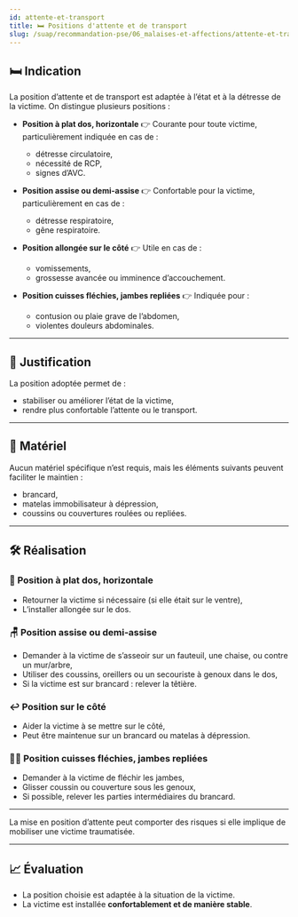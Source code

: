 ---
id: attente-et-transport
title: 🛏️ Positions d'attente et de transport
slug: /suap/recommandation-pse/06_malaises-et-affections/attente-et-transport
---


## 🛏️ Indication

La position d’attente et de transport est adaptée à l’état et à la détresse de la victime.
On distingue plusieurs positions :

- **Position à plat dos, horizontale**
  👉 Courante pour toute victime, particulièrement indiquée en cas de :
  - détresse circulatoire,
  - nécessité de RCP,
  - signes d’AVC.

- **Position assise ou demi-assise**
  👉 Confortable pour la victime, particulièrement en cas de :
  - détresse respiratoire,
  - gêne respiratoire.

- **Position allongée sur le côté**
  👉 Utile en cas de :
  - vomissements,
  - grossesse avancée ou imminence d’accouchement.

- **Position cuisses fléchies, jambes repliées**
  👉 Indiquée pour :
  - contusion ou plaie grave de l’abdomen,
  - violentes douleurs abdominales.

---

## 🧠 Justification

La position adoptée permet de :

- stabiliser ou améliorer l’état de la victime,
- rendre plus confortable l’attente ou le transport.

---

## 🧰 Matériel

Aucun matériel spécifique n’est requis, mais les éléments suivants peuvent faciliter le maintien :

- brancard,
- matelas immobilisateur à dépression,
- coussins ou couvertures roulées ou repliées.

---

## 🛠️ Réalisation

### 🛌 Position à plat dos, horizontale

- Retourner la victime si nécessaire (si elle était sur le ventre),
- L’installer allongée sur le dos.

### 🪑 Position assise ou demi-assise

- Demander à la victime de s’asseoir sur un fauteuil, une chaise, ou contre un mur/arbre,
- Utiliser des coussins, oreillers ou un secouriste à genoux dans le dos,
- Si la victime est sur brancard : relever la têtière.

### ↩️ Position sur le côté

- Aider la victime à se mettre sur le côté,
- Peut être maintenue sur un brancard ou matelas à dépression.

### 🧎‍♂️ Position cuisses fléchies, jambes repliées

- Demander à la victime de fléchir les jambes,
- Glisser coussin ou couverture sous les genoux,
- Si possible, relever les parties intermédiaires du brancard.

---

<Admonition type="warning" title="⚠️ Risques">
La mise en position d’attente peut comporter des risques si elle implique de mobiliser une victime traumatisée.
</Admonition>

---

## 📈 Évaluation

- La position choisie est adaptée à la situation de la victime.
- La victime est installée **confortablement et de manière stable**.

